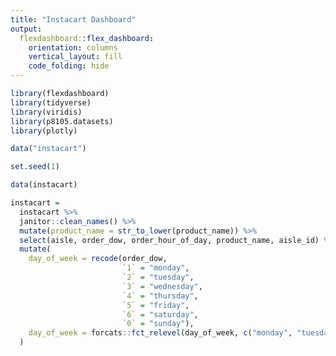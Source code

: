 ```yaml
---
title: "Instacart Dashboard"
output: 
  flexdashboard::flex_dashboard:
    orientation: columns
    vertical_layout: fill
    code_folding: hide 
---
```


```r
library(flexdashboard)
library(tidyverse)
library(viridis)
library(p8105.datasets)
library(plotly)
```

```r
data("instacart")

set.seed(1)

data(instacart)

instacart =
  instacart %>% 
  janitor::clean_names() %>%
  mutate(product_name = str_to_lower(product_name)) %>%
  select(aisle, order_dow, order_hour_of_day, product_name, aisle_id) %>%
  mutate(
    day_of_week = recode(order_dow,
                         `1` = "monday", 
                         `2` = "tuesday", 
                         `3` = "wednesday", 
                         `4` = "thursday", 
                         `5` = "friday", 
                         `6` = "saturday",
                         `0` = "sunday"),
    day_of_week = forcats::fct_relevel(day_of_week, c("monday", "tuesday", "wednesday", "thursday", "friday", "saturday", "sunday"))
  )
```